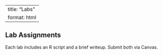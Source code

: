 
---
title: "Labs"
format: html
---

## Lab Assignments

Each lab includes an R script and a brief writeup. Submit both via Canvas.
